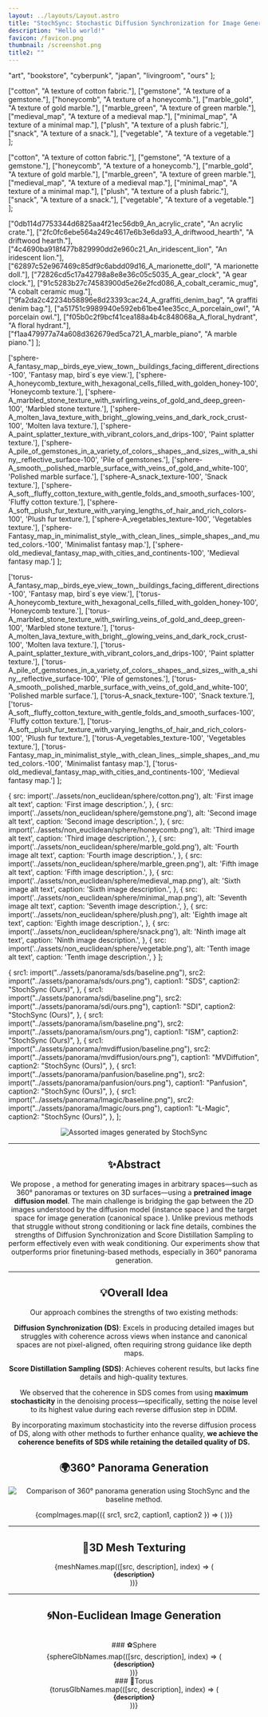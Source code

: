 ```yaml
---
layout: ../layouts/Layout.astro
title: "StochSync: Stochastic Diffusion Synchronization for Image Generation in Arbitrary Spaces"
description: "Hello world!"
favicon: /favicon.png
thumbnail: /screenshot.png
title2: ""
---
```







  "art",
  "bookstore",
  "cyberpunk",
  "japan",
  "livingroom",
  "ours"
];

  ["cotton", "A texture of cotton fabric."],
  ["gemstone", "A texture of a gemstone."],
  ["honeycomb", "A texture of a honeycomb."],
  ["marble_gold", "A texture of gold marble."],
  ["marble_green", "A texture of green marble."],
  ["medieval_map", "A texture of a medieval map."],
  ["minimal_map", "A texture of a minimal map."],
  ["plush", "A texture of a plush fabric."],
  ["snack", "A texture of a snack."],
  ["vegetable", "A texture of a vegetable."]
];

  ["cotton", "A texture of cotton fabric."],
  ["gemstone", "A texture of a gemstone."],
  ["honeycomb", "A texture of a honeycomb."],
  ["marble_gold", "A texture of gold marble."],
  ["marble_green", "A texture of green marble."],
  ["medieval_map", "A texture of a medieval map."],
  ["minimal_map", "A texture of a minimal map."],
  ["plush", "A texture of a plush fabric."],
  ["snack", "A texture of a snack."],
  ["vegetable", "A texture of a vegetable."]
];

  ["0db114d7753344d6825aa4f21ec56db9_An_acrylic_crate", "An acrylic crate."],
  ["2fc0fc6ebe564a249c4617e6b3e6da93_A_driftwood_hearth", "A driftwood hearth."],
  ["4c4690ba918f477b829990dd2e960c21_An_iridescent_lion", "An iridescent lion."],
  ["62897c52e967469c85df9c6abdd09d16_A_marionette_doll", "A marionette doll."],
  ["72826cd5c17a42798a8e8e36c05c5035_A_gear_clock", "A gear clock."],
  ["91c5283b27c74583900d5e26e2fcd086_A_cobalt_ceramic_mug", "A cobalt ceramic mug."],
  ["9fa2da2c42234b58896e8d23393cac24_A_graffiti_denim_bag", "A graffiti denim bag."],
  ["a51751c9989940e592eb61be41ee35cc_A_porcelain_owl", "A porcelain owl."],
  ["f05b0c2f9bcf41cea188a4b4c848068a_A_floral_hydrant", "A floral hydrant."],
  ["f1aa479977a74a608d362679ed5ca721_A_marble_piano", "A marble piano."]
];


  ['sphere-A_fantasy_map,_birds_eye_view,_town,_buildings_facing_different_directions-100', 'Fantasy map, bird`s eye view.'],
  ['sphere-A_honeycomb_texture_with_hexagonal_cells_filled_with_golden_honey-100', 'Honeycomb texture.'],
  ['sphere-A_marbled_stone_texture_with_swirling_veins_of_gold_and_deep_green-100', 'Marbled stone texture.'],
  ['sphere-A_molten_lava_texture_with_bright,_glowing_veins_and_dark_rock_crust-100', 'Molten lava texture.'],
  ['sphere-A_paint_splatter_texture_with_vibrant_colors_and_drips-100', 'Paint splatter texture.'],
  ['sphere-A_pile_of_gemstones_in_a_variety_of_colors,_shapes,_and_sizes,_with_a_shiny,_reflective_surface-100', 'Pile of gemstones.'],
  ['sphere-A_smooth,_polished_marble_surface_with_veins_of_gold_and_white-100', 'Polished marble surface.'],
  ['sphere-A_snack_texture-100', 'Snack texture.'],
  ['sphere-A_soft,_fluffy_cotton_texture_with_gentle_folds_and_smooth_surfaces-100', 'Fluffy cotton texture.'],
  ['sphere-A_soft,_plush_fur_texture_with_varying_lengths_of_hair_and_rich_colors-100', 'Plush fur texture.'],
  ['sphere-A_vegetables_texture-100', 'Vegetables texture.'],
  ['sphere-Fantasy_map_in_minimalist_style,_with_clean_lines,_simple_shapes,_and_muted_colors.-100', 'Minimalist fantasy map.'],
  ['sphere-old_medieval_fantasy_map_with_cities_and_continents-100', 'Medieval fantasy map.']
];

  ['torus-A_fantasy_map,_birds_eye_view,_town,_buildings_facing_different_directions-100', 'Fantasy map, bird`s eye view.'],
  ['torus-A_honeycomb_texture_with_hexagonal_cells_filled_with_golden_honey-100', 'Honeycomb texture.'],
  ['torus-A_marbled_stone_texture_with_swirling_veins_of_gold_and_deep_green-100', 'Marbled stone texture.'],
  ['torus-A_molten_lava_texture_with_bright,_glowing_veins_and_dark_rock_crust-100', 'Molten lava texture.'],
  ['torus-A_paint_splatter_texture_with_vibrant_colors_and_drips-100', 'Paint splatter texture.'],
  ['torus-A_pile_of_gemstones_in_a_variety_of_colors,_shapes,_and_sizes,_with_a_shiny,_reflective_surface-100', 'Pile of gemstones.'],
  ['torus-A_smooth,_polished_marble_surface_with_veins_of_gold_and_white-100', 'Polished marble surface.'],
  ['torus-A_snack_texture-100', 'Snack texture.'],
  ['torus-A_soft,_fluffy_cotton_texture_with_gentle_folds_and_smooth_surfaces-100', 'Fluffy cotton texture.'],
  ['torus-A_soft,_plush_fur_texture_with_varying_lengths_of_hair_and_rich_colors-100', 'Plush fur texture.'],
  ['torus-A_vegetables_texture-100', 'Vegetables texture.'],
  ['torus-Fantasy_map_in_minimalist_style,_with_clean_lines,_simple_shapes,_and_muted_colors.-100', 'Minimalist fantasy map.'],
  ['torus-old_medieval_fantasy_map_with_cities_and_continents-100', 'Medieval fantasy map.']
];


  {
    src: import('../assets/non_euclidean/sphere/cotton.png'),
    alt: 'First image alt text',
    caption: 'First image description.',
  },
  {
    src: import('../assets/non_euclidean/sphere/gemstone.png'),
    alt: 'Second image alt text',
    caption: 'Second image description.',
  },
  {
    src: import('../assets/non_euclidean/sphere/honeycomb.png'),
    alt: 'Third image alt text',
    caption: 'Third image description.',
  },
  {
    src: import('../assets/non_euclidean/sphere/marble_gold.png'),
    alt: 'Fourth image alt text',
    caption: 'Fourth image description.',
  },
  {
    src: import('../assets/non_euclidean/sphere/marble_green.png'),
    alt: 'Fifth image alt text',
    caption: 'Fifth image description.',
  },
  {
    src: import('../assets/non_euclidean/sphere/medieval_map.png'),
    alt: 'Sixth image alt text',
    caption: 'Sixth image description.',
  },
  {
    src: import('../assets/non_euclidean/sphere/minimal_map.png'),
    alt: 'Seventh image alt text',
    caption: 'Seventh image description.',
  },
  {
    src: import('../assets/non_euclidean/sphere/plush.png'),
    alt: 'Eighth image alt text',
    caption: 'Eighth image description.',
  },
  {
    src: import('../assets/non_euclidean/sphere/snack.png'),
    alt: 'Ninth image alt text',
    caption: 'Ninth image description.',
  },
  {
    src: import('../assets/non_euclidean/sphere/vegetable.png'),
    alt: 'Tenth image alt text',
    caption: 'Tenth image description.',
  }
];

  {
    src1: import("../assets/panorama/sds/baseline.png"),
    src2: import("../assets/panorama/sds/ours.png"),
    caption1: "SDS",
    caption2: "StochSync (Ours)",
  },
  {
    src1: import("../assets/panorama/sdi/baseline.png"),
    src2: import("../assets/panorama/sdi/ours.png"),
    caption1: "SDI",
    caption2: "StochSync (Ours)",
  },
  {
    src1: import("../assets/panorama/ism/baseline.png"),
    src2: import("../assets/panorama/ism/ours.png"),
    caption1: "ISM",
    caption2: "StochSync (Ours)",
  },
  {
    src1: import("../assets/panorama/mvdiffusion/baseline.png"),
    src2: import("../assets/panorama/mvdiffusion/ours.png"),
    caption1: "MVDiffution",
    caption2: "StochSync (Ours)",
  },
  {
    src1: import("../assets/panorama/panfusion/baseline.png"),
    src2: import("../assets/panorama/panfusion/ours.png"),
    caption1: "Panfusion",
    caption2: "StochSync (Ours)",
  },
  {
    src1: import("../assets/panorama/lmagic/baseline.png"),
    src2: import("../assets/panorama/lmagic/ours.png"),
    caption1: "L-Magic",
    caption2: "StochSync (Ours)",
  },
];


<Header
  title={frontmatter.title}
  authors={[
    {
      name: "Anonymous authors",
      url: "",
      institution: "",
      notes: [],
    },
  ]}
  conference=""
  notes={[]}
  links={[
    {
      name: "Paper",
      url: "https://openreview.net/pdf?id=XPNprvlxuQ",
      icon: "fa-solid:file-pdf",
    },
    {
      name: "Code (coming soon)",
      url: "",
      icon: "mdi:github",
    },
    {
      name: "arXiv (coming soon)",
      url: "",
      icon: "academicons:arxiv",
    },
  ]}
/>

<Figure caption="Assorted mesh textures and panoramas generated using StochSync, including one in the background (environment map), which is a 360° panorama. StochSync extends the capabilities of image diffusion models trained in square spaces to produce images in arbitrary spaces such as cylinders, spheres, tori, and mesh surfaces.">
  <Image src={teaser} alt="Assorted images generated by StochSync" />
</Figure>

---


## ✨Abstract

We propose <LaTeX inline formula="\texttt{StochSync}" />, a method for generating images in arbitrary spaces—such as 360° panoramas or textures on 3D surfaces—using a **pretrained image diffusion model**. The main challenge is bridging the gap between the 2D images understood by the diffusion model (instance space <LaTeX inline formula="\mathcal{X}" />) and the target space for image generation (canonical space <LaTeX inline formula="\mathcal{Z}" />). Unlike previous methods that struggle without strong conditioning or lack fine details, <LaTeX inline formula="\texttt{StochSync}" /> combines the strengths of Diffusion Synchronization and Score Distillation Sampling to perform effectively even with weak conditioning. Our experiments show that <LaTeX inline formula="\texttt{StochSync}" /> outperforms prior finetuning-based methods, especially in 360° panorama generation.

---


## 💡Overall Idea

Our approach combines the strengths of two existing methods:

**Diffusion Synchronization (DS)**: Excels in producing detailed images but struggles with coherence across views when instance and canonical spaces are not pixel-aligned, often requiring strong guidance like depth maps.

**Score Distillation Sampling (SDS)**: Achieves coherent results, but lacks fine details and high-quality textures.

We observed that the coherence in SDS comes from using **maximum stochasticity** in the denoising process—specifically, setting the noise level <LaTeX inline formula="\sigma_t" /> to its highest value during each reverse diffusion step in DDIM.

By incorporating maximum stochasticity into the reverse diffusion process of DS, along with other methods to further enhance quality, **we achieve the coherence benefits of SDS while retaining the detailed quality of DS.**


## 🌍360° Panorama Generation

<Image src={panorama_all} alt="Comparison of 360° panorama generation using StochSync and the baseline method." />

{compImages.map(({ src1, src2, caption1, caption2 }) => (
  <ImageComparison
    image1={src1}
    image2={src2}
    caption1={caption1}
    caption2={caption2}
  />
))}

---

## 🎨3D Mesh Texturing

<GeneralCarousel numItems={meshNames.length} dotsYOffset={30}>
  {meshNames.map(([src, description], index) => (
    <div slot={`item-${index}`}>
        <div style={{ display: 'flex', justifyContent: 'center'}}>
          <ModelViewer 
            src={`/mesh_glb/${src}.glb`}
            alt={description}
            environmentImage=""
            poster=""
            shadowIntensity={1}
            arEnabled={false}
            touchAction="pan-y"
            disableTap={true}
            style={{width: '400px', height: '400px'}}
          />
        </div>
        <h3 class="caption" style="font-size: 0.8rem; margin: 0.0rem 0 0; text-align: center;">{description}</h3>
      </div>
  ))}
</GeneralCarousel>

---

## 🌀Non-Euclidean Image Generation

<EnumCarousel images={images} visibleItems={3} dotsYOffset={10} />

<div style="height: 20px;"></div>

<TwoColumns>
  <div slot="left" style="display: flex; flex-direction: column; align-items: center;">
    ### ⚽Sphere
    <GeneralCarousel numItems={meshNames.length} dotsYOffset={30}>
      {sphereGlbNames.map(([src, description], index) => (
        <div slot={`item-${index}`}>
            <div style={{ display: 'flex', justifyContent: 'center'}}>
              <ModelViewer 
                src={`/noneuclidean_glb/${src}.glb`}
                alt={description}
                environmentImage=""
                poster=""
                shadowIntensity={1}
                arEnabled={false}
                touchAction="pan-y"
                autoRotate={true}
                cameraOrbit={"auto auto 170%"}
                minCameraOrbit={"auto auto 50%"}
                maxCameraOrbit={"auto auto 170%"}
                disableTap={true}
                style={{width: '400px', height: '400px'}}
              />
            </div>
            <h3 class="caption" style="font-size: 0.8rem; margin: 0.0rem 0 0; text-align: center;">{description}</h3>
          </div>
      ))}
    </GeneralCarousel>
  </div>
  <div slot="right" style="display: flex; flex-direction: column; align-items: center;">
    ### 🍩Torus
    <GeneralCarousel numItems={meshNames.length} dotsYOffset={30}>
      {torusGlbNames.map(([src, description], index) => (
        <div slot={`item-${index}`}>
            <div style={{ display: 'flex', justifyContent: 'center'}}>
              <ModelViewer 
                src={`/noneuclidean_glb/${src}.glb`}
                alt={description}
                environmentImage=""
                poster=""
                shadowIntensity={1}
                arEnabled={false}
                touchAction="pan-y"
                autoRotate={true}
                cameraOrbit={"auto auto 150%"}
                minCameraOrbit={"auto auto 50%"}
                maxCameraOrbit={"auto auto 150%"}
                disableTap={true}
                style={{width: '400px', height: '400px'}}
              />
            </div>
            <h3 class="caption" style="font-size: 0.8rem; margin: 0.0rem 0 0; text-align: center;">{description}</h3>
          </div>
      ))}
    </GeneralCarousel>
  </div>
</TwoColumns>